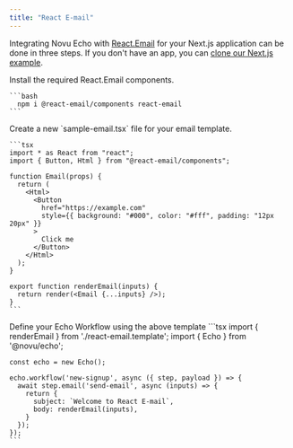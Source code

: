 ```yaml
---
title: "React E-mail"
---
```


Integrating Novu Echo with [React.Email](https://react.email/) for your Next.js application can be done in three steps. If you don't have an app, you can [clone our Next.js example](https://github.com/scopsy/echo-nextjs-example).


<Steps>
  <Step title="Install React.Email components">
    Install the required React.Email components.

    ```bash
      npm i @react-email/components react-email
    ```
  </Step>
  <Step title="Write your email">
    Create a new `sample-email.tsx` file for your email template.

    ```tsx
    import * as React from "react";
    import { Button, Html } from "@react-email/components";

    function Email(props) {
      return (
        <Html>
          <Button
            href="https://example.com"
            style={{ background: "#000", color: "#fff", padding: "12px 20px" }}
          >
            Click me
          </Button>
        </Html>
      );
    }

    export function renderEmail(inputs) {
      return render(<Email {...inputs} />);
    }
    ```

  </Step>
  <Step title="Write your workflow">
    Define your Echo Workflow using the above template
    ```tsx
    import { renderEmail } from './react-email.template';
    import { Echo } from '@novu/echo';

    const echo = new Echo();

    echo.workflow('new-signup', async ({ step, payload }) => {
      await step.email('send-email', async (inputs) => {
        return {
          subject: `Welcome to React E-mail`,
          body: renderEmail(inputs),
        }
      });
    });
    ```
  </Step>
</Steps>
